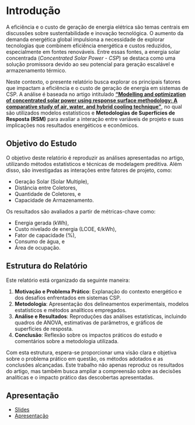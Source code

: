 # Introdução {.unnumbered}

A eficiência e o custo de geração de energia elétrica são temas centrais em discussões sobre sustentabilidade e inovação tecnológica. O aumento da demanda energética global impulsiona a necessidade de explorar tecnologias que combinem eficiência energética e custos reduzidos, especialmente em fontes renováveis. Entre essas fontes, a energia solar concentrada (*Concentrated Solar Power - CSP*) se destaca como uma solução promissora devido ao seu potencial para geração escalável e armazenamento térmico.

Neste contexto, o presente relatório busca explorar os principais fatores que impactam a eficiência e o custo de geração de energia em sistemas de CSP. A análise é baseada no artigo intitulado [**"Modelling and optimization of concentrated solar power using response surface methodology: A comparative study of air, water, and hybrid cooling technique"**]([https://doi.org/10.1016/j.enconman.2024.118915), no qual são utilizados modelos estatísticos e **Metodologias de Superfícies de Resposta (RSM)** para avaliar a interação entre variáveis de projeto e suas implicações nos resultados energéticos e econômicos.

## Objetivo do Estudo

O objetivo deste relatório é reproduzir as análises apresentadas no artigo, utilizando métodos estatísticos e técnicas de modelagem preditiva. Além disso, são investigadas as interações entre fatores de projeto, como:

- Geração Solar (Solar Multiple),
- Distância entre Coletores,
- Quantidade de Coletores, e
- Capacidade de Armazenamento.

Os resultados são avaliados a partir de métricas-chave como:

- Energia gerada (kWh),
- Custo nivelado de energia (LCOE, ¢/kWh),
- Fator de capacidade (%),
- Consumo de água, e
- Área de ocupação.

## Estrutura do Relatório

Este relatório está organizado da seguinte maneira:

1. **Motivação e Problema Prático**: Explanação do contexto energético e dos desafios enfrentados em sistemas CSP.
2. **Metodologia**: Apresentação dos delineamentos experimentais, modelos estatísticos e métodos analíticos empregados.
3. **Análise e Resultados**: Reproduções das análises estatísticas, incluindo quadros de ANOVA, estimativas de parâmetros, e gráficos de superfícies de resposta.
4. **Conclusão**: Reflexão sobre os impactos práticos do estudo e comentários sobre a metodologia utilizada.

Com esta estrutura, espera-se proporcionar uma visão clara e objetiva sobre o problema prático em questão, os métodos adotados e as conclusões alcançadas. Este trabalho não apenas reproduz os resultados do artigo, mas também busca ampliar a compreensão sobre as decisões analíticas e o impacto prático das descobertas apresentadas.

## Apresentação

- [Slides](./slides/slides.html)
- [Apresentação](https://youtu.be/ipm_T2zBg7E)

